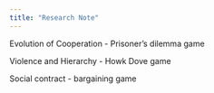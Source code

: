 ```yaml
---
title: "Research Note"
---
```



Evolution of Cooperation
 - Prisoner's dilemma game

Violence and Hierarchy
 - Howk Dove game

Social contract
 - bargaining game


